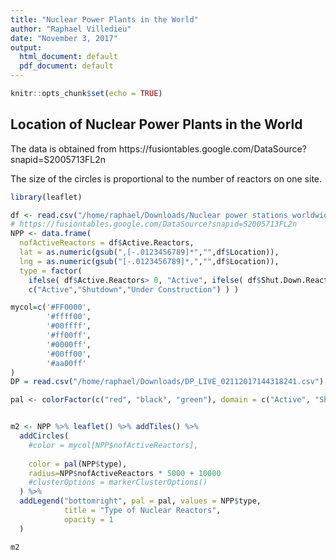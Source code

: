 ```yaml
---
title: "Nuclear Power Plants in the World"
author: "Raphael Villedieu"
date: "November 3, 2017"
output:
  html_document: default
  pdf_document: default
---
```


```r
knitr::opts_chunk$set(echo = TRUE)
```

## Location of Nuclear Power Plants in the World

The data is obtained from 
https://fusiontables.google.com/DataSource?snapid=S2005713FL2n

The size of the circles is proportional to the number of reactors on one site.

```r

library(leaflet)

df <- read.csv("/home/raphael/Downloads/Nuclear power stations worldwide.csv")
# https://fusiontables.google.com/DataSource?snapid=S2005713FL2n
NPP <- data.frame(
  nofActiveReactors = df$Active.Reactors,
  lat = as.numeric(gsub(",[-.0123456789]*","",df$Location)),
  lng = as.numeric(gsub("[-.0123456789]*,","",df$Location)),
  type = factor(
    ifelse( df$Active.Reactors> 0, "Active", ifelse( df$Shut.Down.Reactors > 0, "Shutdown", "Under Construction")),
    c("Active","Shutdown","Under Construction") ) )

mycol=c('#FF0000',
        '#ffff00',
        '#00ffff',
        '#ff00ff',
        '#0000ff',
        '#00ff00',
        '#aa00ff'
)
DP = read.csv("/home/raphael/Downloads/DP_LIVE_02112017144318241.csv")

pal <- colorFactor(c("red", "black", "green"), domain = c("Active", "Shutdown","Under Construction"))


m2 <- NPP %>% leaflet() %>% addTiles() %>% 
  addCircles(
    #color = mycol[NPP$nofActiveReactors],
    
    color = pal(NPP$type),
    radius=NPP$nofActiveReactors * 5000 + 10000
    #clusterOptions = markerClusterOptions()
  ) %>%
  addLegend("bottomright", pal = pal, values = NPP$type,
            title = "Type of Nuclear Reactors",
            opacity = 1
  )

m2
  
```
